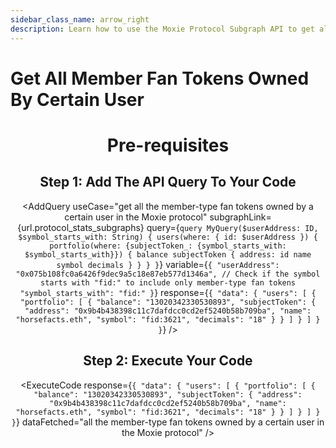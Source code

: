 ```yaml
---
sidebar_class_name: arrow_right
description: Learn how to use the Moxie Protocol Subgraph API to get all the member-type fan tokens owned by a certain user in the Moxie protocol.
---
```



# Get All Member Fan Tokens Owned By Certain User

<Header
  useCase="get all the member-type fan tokens owned by a certain user in the Moxie protocol"
  apiName="Moxie Protocol Subgraph"
/>

# Pre-requisites

<Prerequisites />

## Step 1: Add The API Query To Your Code

<AddQuery
  useCase="get all the member-type fan tokens owned by a certain user in the Moxie protocol"
  subgraphLink={url.protocol_stats_subgraphs}
  query={`query MyQuery($userAddress: ID, $symbol_starts_with: String) {
  users(where: { id: $userAddress }) {
    portfolio(where: {subjectToken_: {symbol_starts_with: $symbol_starts_with}}) {
      balance
      subjectToken {
        address: id
        name
        symbol
        decimals
      }
    }
  }
}`}
  variable={`{
  "userAddress": "0x075b108fc0a6426f9dec9a5c18e87eb577d1346a",
  // Check if the symbol starts with "fid:" to include only member-type fan tokens
  "symbol_starts_with": "fid:"
}`}
  response={`{
  "data": {
    "users": [
      {
        "portfolio": [
          {
            "balance": "13020342330530893",
            "subjectToken": {
              "address": "0x9b4b438398c11c7dafdcc0cd2ef5240b58b709ba",
              "name": "horsefacts.eth",
              "symbol": "fid:3621",
              "decimals": "18"
            }
          }
        ]
      }
    ]
  }
}`}
/>

## Step 2: Execute Your Code

<ExecuteCode
  response={`{
  "data": {
    "users": [
      {
        "portfolio": [
          {
            "balance": "13020342330530893",
            "subjectToken": {
              "address": "0x9b4b438398c11c7dafdcc0cd2ef5240b58b709ba",
              "name": "horsefacts.eth",
              "symbol": "fid:3621",
              "decimals": "18"
            }
          }
        ]
      }
    ]
  }
}`}
  dataFetched="all the member-type fan tokens owned by a certain user in the Moxie protocol"
/>

<DeveloperSupport />
